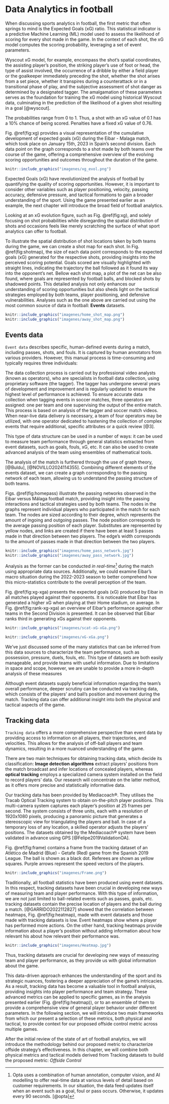 # Data Analytics in football
When discussing sports analytics in football, the first metric that
often springs to mind is the Expected Goals (xG) ratio. This statistical
indicator is a predictive Machine Learning (ML) model used to assess the
likelihood of scoring for every shot made in the game. In the context of
each shot, the xG model computes the scoring probability, leveraging a
set of event parameters.

Wyscout xG model, for example, encompass the shot's spatial coordinates,
the assisting player's position, the striking player's use of foot or
head, the type of assist involved, the occurrence of a dribble by either
a field player or the goalkeeper immediately preceding the shot, whether
the shot arises from a set piece, whether it transpires during a
counterattack or in a transitional phase of play, and the subjective
assessment of shot danger as determined by a designated tagger. The
amalgamation of these parameters serves as the foundation for training
the xG model using historical Wyscout data, culminating in the
prediction of the likelihood of a given shot resulting in a goal
[@wyscout].

The probabilities range from 0 to 1. Thus, a shot with an xG value of
0.1 has a 10% chance of being scored. Penalties have a fixed xG value of
0.76.

Fig. \@ref(fig:xg)  provides a visual representation of the cumulative development of expected goals
(xG) during the Eibar - Malaga match, which took place on January 15th,
2023 in Spain's second division. Each data point on the graph
corresponds to a shot made by both teams over the course of the game,
offering a comprehensive overview of the evolving scoring opportunities
and outcomes throughout the duration of the game.

```r
knitr::include_graphics("imagenes/xg_evol.png")
```


Expected Goals (xG) have revolutionized the analysis of football by quantifying the quality of scoring opportunities. However, it is important to consider other variables such as player positioning, velocity, passing accuracy, defensive pressure, and tactical formations to gain a broader understanding of the sport. Using the game presented earlier as an example, the next chapter will introduce the broad field of football analytics.

Looking at an xG evolution figure, such as Fig. \@ref(fig:xg), and solely focusing on shot probabilities while disregarding the spatial distribution of shots and occasions feels like merely scratching the surface of what sport analytics can offer to football.

To illustrate the spatial distribution of shot locations taken by both teams during the game, we can create a shot map for each shot. In Fig. \@ref(fig:shotmap), the size of each data point corresponds to the expected goals (xG) generated for the respective shots, providing insights into the perceived scoring potential. Goals scored are visually highlighted with straight lines, indicating the trajectory the ball followed as it found its way into the opponent's net. Bellow each shot map, a plot of the net can be also found, where goals are represented by football balls, and blocked shots by shadowed points. This detailed analysis not only enhances our understanding of scoring opportunities but also sheds light on the tactical strategies employed by both teams, player positioning, and defensive vulnerabilities. Analyses such as the one above are carried out using the most common
source of data in football: **Events** datasets.

```r

knitr::include_graphics("imagenes/home_shot_map.png")
knitr::include_graphics("imagenes/away_shot_map.png")
```

## Events data
`Event data`  describes specific, human-defined events during a match,
including passes, shots, and fouls. It is captured by human annotators
from various providers. However, this manual process is time-consuming
and typically requires three individuals:

The data collection process is carried out by professional video
analysts (known as operators), who are specialists in football data
collection, using proprietary software (the tagger). The tagger has
undergone several years of development and improvement and is regularly
updated to ensure the highest level of performance is achieved. To
ensure accurate data collection when tagging events in soccer matches,
three operators are assigned: one per team and one supervising the
output of the entire match. This process is based on analysis of the
tagger and soccer match videos. When near-live data delivery is
necessary, a team of four operators may be utilized, with one operator
dedicated to hastening the collection of complex events that require
additional, specific attributes or a quick review [@3].

This type of data structure can be used in a number of ways: it can be
used to measure team performance through general statistics extracted
from event datasets, such as goals, fouls, xG, etc. It can also be used
to create advanced analysis of the team using ensembles of mathematical
tools.

The analysis of the match is furthered through the use of graph theory,
[@Buldu], [@NOVILLO2024114355]. Combining
different elements of the events dataset, we can create a graph
corresponding to the passing network of each team, allowing us to
understand the passing structure of both teams.


Figs. \@ref(fig:homepass) illustrate the
passing networks observed in the Eibar versus Málaga football match,
providing insight into the passing interactions and tactical strategies
used by both teams. The nodes in the graphs represent individual players
who participated in the match for each team. The nodes are sized
according to their degree, which represents the amount of ingoing and
outgoing passes. The node position corresponds to the average passing
position of each player. Substitutes are represented by yellow nodes,
and links are created if there have been at least 5 passes made in that
direction between two players. The edge's width corresponds to the
amount of passes made in that direction between the two players.

```r
knitr::include_graphics("imagenes/home_pass_network.jpg")
knitr::include_graphics("imagenes/away_pass_network.jpg")
```

Analysis as the former can be conducted *in real-time*[^2] during the
match using appropriate data sources. Additionally, we could examine
Eibar's macro situation during the 2022-2023 season to better comprehend
how this micro-statistics contribute to the overall perception of the
team.

Fig. \@ref(fig:xg-xga) presents the expected goals (xG) produced by Eibar in all matches played against their opponents. It is noticeable that Eibar has generated a higher xG when playing at their Home stadium, on average. In Fig. \@ref(fig:rank-xg-xga) an overview of Eibar's performance against other teams in the Second Division is presented. It can be observed that Eibar ranks third in generating xGs against their opponents.


```r
knitr::include_graphics("imagenes/scat-xG-xGa.png")
```

```r
knitr::include_graphics("imagenes/xG-xGa.png")
```

We've just discussed some of the many statistics that can be inferred from this data sources to characterize the team performance, such as possession, pressure, duels, fouls, etc. This type of datasets are both easily manageable, and provide teams with useful information. Due to limitations in space and scope, however, we are unable to provide a more in-depth analysis of these measures

Although event datasets supply beneficial information regarding the team's overall performance, deeper scrutiny can be conducted via tracking data, which consists of the players' and ball's position and movement during the match. Tracking data can offer additional insight into both the physical and tactical aspects of the game. 

## Tracking data

`Tracking data` offers a more comprehensive perspective than event data by providing access to information on all players, their trajectories, and velocities. This allows for the analysis of off-ball players and team dynamics, resulting in a more nuanced understanding of the game.

There are two main techniques for obtaining tracking data, which decide its classification: **Image detection algorithms** extract players' positions from the match broadcast and infer locations of concealed players, whereas **optical tracking** employs a specialized camera system installed on the field to record players' data. Our research will concentrate on the latter method, as it offers more precise and statistically informative data.

Our tracking data has been provided by Mediacoach®. They utilises the Tracab Optical Tracking system to obtain on-the-pitch player positions. This multi-camera system captures each player's position at 25 frames per second. The system consists of three units, each with a resolution of 1920x1080 pixels, producing a panoramic picture that generates a stereoscopic view for triangulating the players and ball. In case of a temporary loss of any location, a skilled operator adjusts the players' positions. The datasets obtained by the Mediacoach® system have been validated in advance using GPS [@Felipe2019ValidationOA].

Fig. \@ref(fig:frame) contains a frame from the tracking dataset of an Atlético de Madrid (Blue) - Getafe (Red) game from the Spanish 2019 League. The ball is shown as a black dot. Referees are shown as yellow squares. Purple arrows represent the speed vectors of the players. 

```r
knitr::include_graphics("imagenes/Frame.png")
```

Traditionally, all football statistics have been produced using event datasets. In this respect, tracking datasets have been crucial in developing new ways of measuring team and player performance. With this type of information, we are not just limited to ball-related events such as passes, goals, etc. tracking datasets contain the precise location of players and the ball during a match. [@GARRIDO2022112827] showed that the correlation between heatmaps, Fig. \@ref(fig:heatmap), made with event datasets and those made with tracking datasets is low. Event heatmaps show where a player has performed more actions. On the other hand, tracking heatmaps provide information about a player's position without adding information about how relevant his about how relevant their performance was. 

```r
knitr::include_graphics("imagenes/Heatmap.jpg")
```

Thus, tracking datasets are crucial for developing new ways of measuring team and player performance, as they provide us with global information about the game. 

This data-driven approach enhances the understanding of the sport and its strategic nuances, fostering a deeper appreciation of the game's intricacies. As a result, tracking data has become a valuable tool in football analysis, providing insights into player performance and team strategy. These advanced metrics can be applied to specific games, as in the analysis presented earlier (Fig. \@ref(fig:heatmap)), or to an ensemble of them to provide a comprehensive view of general player behavior under different parameters. In the following section,  we will introduce two main frameworks from which our  present a selection of these metrics, both physical and tactical, to provide context for our proposed offside control metric across multiple games.

After the initial review of the state of art of football analytics, we will introduce the methodology behind our proposed metric to characterize offside strategy's effectiveness. In this chapter, we will combine both physical metrics and tactical models derived from Tracking datasets to build the proposed metric: *Offside Control*


[^2]: Opta uses a combination of human annotation, computer vision, and
    AI modelling to offer real-time data at various levels of detail
    based on customer requirements. In our situation, the data feed
    updates itself when an event such as a goal, foul or pass occurs.
    Otherwise, it updates every 90 seconds. [@opta]
